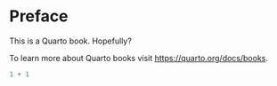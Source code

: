 # Preface {.unnumbered}

This is a Quarto book. Hopefully?

To learn more about Quarto books visit <https://quarto.org/docs/books>.

```r
1 + 1
```
